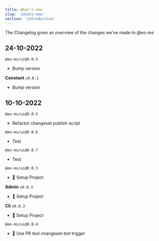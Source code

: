 ```yaml
---
title: What's new
slug: '/whats-new'
section: 'introduction'
---
```


The Changelog gives an overview of the changes we've made to @eo-ms

## 24-10-2022

`@eo-ms/ui@0.0.5`

- Bump version

**Constant** `v0.0.1`

- Bump version


## 10-10-2022

`@eo-ms/ui@0.0.5`

- Refactor changeset publish script

`@eo-ms/ui@0.0.6`

- Test

`@eo-ms/ui@0.0.7`

- Test

`@eo-ms/ui@0.0.3`

- 🚀 Setup Project

**Admin** `v0.0.3`

- 🚀 Setup Project

**Cli** `v0.0.3`

- 🚀 Setup Project

`@eo-ms/ui@0.0.4`

- 🧪 Use PR test changeset-bot trigger
